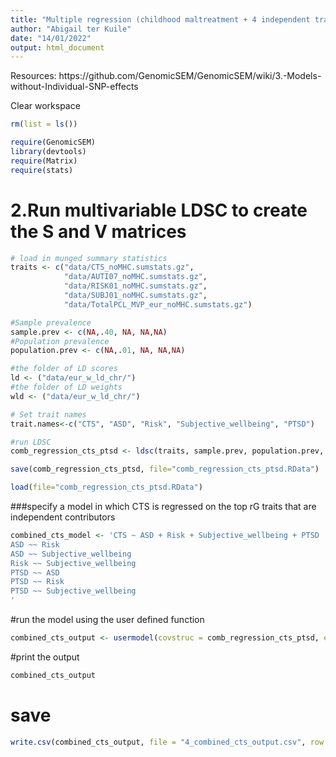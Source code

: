 ```yaml
---
title: "Multiple regression (childhood maltreatment + 4 independent traits)"
author: "Abigail ter Kuile"
date: "14/01/2022"
output: html_document
---
```


Resources: https://github.com/GenomicSEM/GenomicSEM/wiki/3.-Models-without-Individual-SNP-effects

Clear workspace
```r
rm(list = ls())
```

```r
require(GenomicSEM)
library(devtools)
require(Matrix)
require(stats)
```

# 2.Run multivariable LDSC to create the S and V matrices
```r
# load in munged summary statistics
traits <- c("data/CTS_noMHC.sumstats.gz",
            "data/AUTI07_noMHC.sumstats.gz",
            "data/RISK01_noMHC.sumstats.gz",
            "data/SUBJ01_noMHC.sumstats.gz",
            "data/TotalPCL_MVP_eur_noMHC.sumstats.gz")

#Sample prevalence
sample.prev <- c(NA,.40, NA, NA,NA)
#Population prevalence
population.prev <- c(NA,.01, NA, NA,NA)

#the folder of LD scores
ld <- ("data/eur_w_ld_chr/")
#the folder of LD weights
wld <- ("data/eur_w_ld_chr/")

# Set trait names
trait.names<-c("CTS", "ASD", "Risk", "Subjective_wellbeing", "PTSD")

#run LDSC
comb_regression_cts_ptsd <- ldsc(traits, sample.prev, population.prev, ld, wld, trait.names, ldsc.log="comb_regression_cts_ptsd")
```

```r
save(comb_regression_cts_ptsd, file="comb_regression_cts_ptsd.RData")
```

```r
load(file="comb_regression_cts_ptsd.RData")
```

###specify a model in which CTS is regressed on the top rG traits that are independent contributors 
```r
combined_cts_model <- 'CTS ~ ASD + Risk + Subjective_wellbeing + PTSD
ASD ~~ Risk
ASD ~~ Subjective_wellbeing
Risk ~~ Subjective_wellbeing
PTSD ~~ ASD
PTSD ~~ Risk
PTSD ~~ Subjective_wellbeing
'
```

#run the model using the user defined function
```r
combined_cts_output <- usermodel(covstruc = comb_regression_cts_ptsd, estimation = "DWLS", model = combined_cts_model, CFIcalc = TRUE, std.lv = FALSE, imp_cov = FALSE)
```

#print the output
```r
combined_cts_output
```

# save
```r
write.csv(combined_cts_output, file = "4_combined_cts_output.csv", row.names = FALSE, col.names = TRUE, quote = FALSE)
```